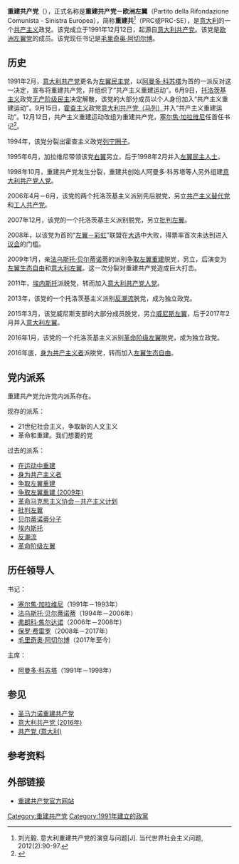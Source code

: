 {{Infobox political party
|colorcode         = {{Party meta/color/重建共产党}}
|name      = 重建共产党－欧洲左翼
|native_name       = Partito della Rifondazione Comunista - Sinistra Europea
|party_logo        = [[File:Rifondazione_Comunista.svg|180px]]
|leader1_title     = 书记
|leader1_name      = [[毛里奇奥·阿切尔博|毛里奇奥·阿切尔博]]
|leader2_title     = 协调员
|leader2_name      = [[罗莎·里纳尔迪|罗莎·里纳尔迪]]
|创始人      = [[阿曼多·科苏塔|阿曼多·科苏塔]]
|foundation        = {{start date and age|1991|12|12}}
|前身            = 共产主义重建运动
|headquarters      =[[罗马|罗马]]
|newspaper         = 《[[解放报_(意大利)|解放报]]》（1991年－2014年）
|membership_year   = 2019年
|membership        = 9738
|youth_wing        = [[青年共产党人_(意大利)|青年共产党人]]
|ideology          = [[共产主义|共产主义]]<br>[[马克思主义|马克思主义]]<br>'''派系：'''<br>[[托洛茨基主義|托洛茨基主義]]<ref>{{cite book|author=Andrea Cernon|url=https://www.google.it/books/edition/Leaders_Factions_and_the_Game_of_Intra_P/Ps-SDwAAQBAJ?hl=it&gbpv=1&dq=Communist+Refoundation+Party+far-left&pg=PT47&printsec=frontcover|title=Leaders, Factions and the Game of Intra-Party Politics|year=2019|publisher=Taylor & Francis|isbn=9781351377706}}</ref>
|position          = [[左翼|左翼]]
|national          = [[进步派联盟|进步派联盟]]（1994年－1995年）<br>[[橄榄树_(政党联盟)|橄榄树]]（1996年－1998年）<br>[[联盟_(政党联盟)|联盟]]（2005年－2008年）<br>[[左翼－彩虹|左翼－彩虹]]（2007年－2008年）<br>[[左翼联盟_(意大利)|左翼联盟]]（2009年－2012年）<br>[[公民革命|公民革命]]（2012年－2013年）<br>[[另一个欧洲和齐普拉斯|另一个欧洲和齐普拉斯]]（2014年）<br>[[权力归人民|权力归人民]]（2017年－2018年）<br>[[左翼_(意大利)|左翼]]（2019年至今）
|international     = [[共产党和工人党国际会议|共产党和工人党国际会议]]
|european          = [[欧洲左翼党|欧洲左翼党]]<br>[[欧洲反资本主义左翼|欧洲反资本主义左翼]]
|europarl          = [[欧洲联合左翼/北欧绿色左翼|欧洲联合左翼/北欧绿色左翼]]
|seats1_title      = [[众议院_(意大利)|众议院]]
|seats1            = {{Composition bar|0|630|hex={{Party meta/color/重建共产党}}}}
|seats2_title      = [[共和国参议院_(意大利)|参议院]]
|seats2            = {{Composition bar|0|315|hex={{Party meta/color/重建共产党}}}}
|seats3_title      = [[欧洲议会|欧洲议会]]
|seats3            = {{Composition bar|0|76|hex={{Party meta/color/重建共产党}}}}
|colours           = [[红色|红色]]
|website           = {{URL|http://www.rifondazione.it|www.rifondazione.it}}
|country           = 意大利
}}
{{共产党}}

'''重建共产党'''（{{lang-it|Partito della Rifondazione Comunista}}），正式名称是'''重建共产党－欧洲左翼'''（Partito della Rifondazione Comunista - Sinistra Europea），简称'''重建共'''<ref>刘光毅. 意大利重建共产党的演变与问题[J]. 当代世界社会主义问题, 2012(2):90-97.</ref>（PRC或PRC-SE），是[[意大利|意大利]]的一个[[共产主义|共产主义]]政党。该党成立于1991年12月12日，起源自[[意大利共产党|意大利共产党]]。该党是[[欧洲左翼党|欧洲左翼党]]的成员。该党现任书记是[[毛里奇奥·阿切尔博|毛里奇奥·阿切尔博]]。

== 历史 ==
1991年2月，[[意大利共产党|意大利共产党]]更名为[[左翼民主党|左翼民主党]]，以[[阿曼多·科苏塔|阿曼多·科苏塔]]为首的一派反对这一决定，宣布将重建共产党，并组织了“共产主义重建运动”。6月9日，[[托洛茨基主义|托洛茨基主义]]政党[[无产阶级民主|无产阶级民主]]决定解散，该党的大部分成员以个人身份加入“共产主义重建运动”。9月15日，[[霍查主义|霍查主义]]政党[[意大利共产党（马列）|意大利共产党（马列）]]并入“共产主义重建运动”。12月12日，共产主义重建运动改组为重建共产党，[[塞尔焦·加拉维尼|塞尔焦·加拉维尼]]任首任书记<ref>{{cite book |author=[[中共中央对外联络部|中共中央对外联络部]]《各国共产党总览》编辑委员会 |title= 各国共产党总览 |publisher= 当代世界出版社  |date=2000年1月 |isbn= 7-80115-132-1 }}</ref>。

1994年，该党分裂出霍查主义政党[[列宁圈子|列宁圈子]]。

1995年6月，加拉维尼带领该党[[右翼|右翼]]另立{{le|联合共产主义者运动|Movement of Unitarian Communists}}，后于1998年2月并入[[左翼民主人士|左翼民主人士]]。

1998年10月，重建共产党发生分裂，重建共创始人阿曼多·科苏塔等人另外组建[[意大利共产党人党|意大利共产党人党]]。

2006年4月－6月，该党的两个托洛茨基主义派别先后脱党，另立[[共产主义替代党|共产主义替代党]]和[[工人共產黨_(義大利)|工人共产党]]。

2007年12月，该党的一个托洛茨基主义派别脱党，另立[[批判左翼|批判左翼]]。

2008年，以该党为首的“[[左翼－彩虹|左翼－彩虹]]”联盟在[[2008年意大利大选|大选]]中大败，得票率首次未达到进入[[意大利议会|议会]]的门槛。

2009年1月，亲[[法乌斯托·贝尔蒂诺蒂|法乌斯托·贝尔蒂诺蒂]]的派别[[争取左翼重建|争取左翼重建]]脱党，另立{{le|为了左翼运动|Movement for the Left}}，后演变为[[左翼生态自由|左翼生态自由]]和[[意大利左翼|意大利左翼]]。这一次分裂对重建共产党造成巨大打击。

2011年，[[埃内斯托|埃内斯托]]派脱党，转而加入[[意大利共产党人党|意大利共产党人党]]。

2013年，该党的一个托洛茨基主义派别[[反潮流_(政党)|反潮流]]脱党，成为独立政党。

2015年3月，该党威尼斯支部的大部分成员脱党，另立[[威尼斯左翼|威尼斯左翼]]，后于2017年2月并入[[意大利左翼|意大利左翼]]。

2016年1月，该党的一个托洛茨基主义派别[[革命阶级左翼|革命阶级左翼]]脱党，成为独立政党。

2016年底，[[身为共产主义者|身为共产主义者]]派脱党，转而加入[[左翼生态自由|左翼生态自由]]。

==党内派系==
重建共产党允许党内派系存在。

现存的派系：
*21世纪社会主义，争取新的人文主义
*革命和重建。我们想要的党

过去的派系：
*[[在运动中重建|在运动中重建]]
*[[身为共产主义者|身为共产主义者]]
*[[争取左翼重建|争取左翼重建]]
*[[争取左翼重建_(2009年)|争取左翼重建 (2009年)]]
*[[革命马克思主义协会－共产主义计划|革命马克思主义协会－共产主义计划]]
*[[批判左翼|批判左翼]]
*[[贝尔蒂诺蒂分子|贝尔蒂诺蒂分子]]
*[[埃内斯托|埃内斯托]]
*[[反潮流|反潮流]]
*[[革命阶级左翼|革命阶级左翼]]

== 历任领导人 ==
书记：
*[[塞尔焦·加拉维尼|塞尔焦·加拉维尼]]（1991年－1993年）
*[[法乌斯托·贝尔蒂诺蒂|法乌斯托·贝尔蒂诺蒂]]（1994年－2006年）
*[[弗朗科·焦尔达诺|弗朗科·焦尔达诺]]（2006年－2008年）
*[[保罗·费雷罗|保罗·费雷罗]]（2008年－2017年）
*[[毛里奇奥·阿切尔博|毛里奇奥·阿切尔博]]（2017年至今）

主席：
*[[阿曼多·科苏塔|阿曼多·科苏塔]]（1991年－1998年）

==参见==
*[[圣马力诺重建共产党|圣马力诺重建共产党]]
*[[意大利共产党_(2016年)|意大利共产党 (2016年)]]
*[[共产党_(意大利)|共产党 (意大利)]]

==参考资料==
{{reflist}}

==外部链接==
*[http://webarchive.loc.gov/all/20061214060342/http%3A//home.rifondazione.it/ 重建共产党官方网站]

{{意大利政党}}
{{欧洲议会左翼党派}}
{{欧洲的共产党}}

[[Category:重建共产党|Category:重建共产党]]
[[Category:1991年建立的政黨|Category:1991年建立的政黨]]